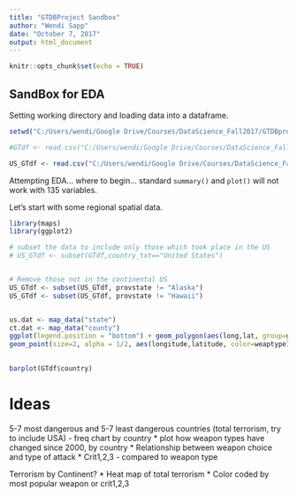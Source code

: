 ```yaml
---
title: "GTDBProject Sandbox"
author: "Wendi Sapp"
date: "October 7, 2017"
output: html_document
---
```


```r
knitr::opts_chunk$set(echo = TRUE)
```

## SandBox for EDA


Setting working directory and loading data into a dataframe.
```r
setwd("C:/Users/wendi/Google Drive/Courses/DataScience_Fall2017/GTDBproject/GTDBproject")

#GTdf <- read.csv("C:/Users/wendi/Google Drive/Courses/DataScience_Fall2017/GTDBproject/globalterrorismdb_0617dist.csv")

US_GTdf <- read.csv("C:/Users/wendi/Google Drive/Courses/DataScience_Fall2017/GTDBproject/GTDB_US_cont.csv")
```

Attempting EDA... where to begin... standard `summary()` and `plot()` will not work with 135 variables.

Let's start with some regional spatial data.
```r
library(maps)
library(ggplot2)

# subset the data to include only those which took place in the US
# US_GTdf <- subset(GTdf,country_txt=="United States")


# Remove those not in the continental US
US_GTdf <- subset(US_GTdf, provstate != "Alaska")
US_GTdf <- subset(US_GTdf, provstate != "Hawaii")


us.dat <- map_data("state")
ct.dat <- map_data("county")
ggplot(legend.position = "bottom") + geom_polygon(aes(long,lat, group=group), fill="grey65", data=ct.dat) + geom_polygon(aes(long,lat, group=group), color='white', fill=NA, data=us.dat) + theme_bw() + theme(axis.text = element_blank(), axis.title=element_blank(), legend.position = "bottom") + 
geom_point(size=2, alpha = 1/2, aes(longitude,latitude, color=weaptype1_txt), data=US_GTdf, legend.position = "bottom") 
  
```

```r
barplot(GTdf$country)


```




# Ideas

5-7 most dangerous and 5-7 least dangerous countries (total terrorism, try to include USA) - freq chart by country
    * plot how weapon types have changed since 2000, by country
    * Relationship between weapon choice and type of attack
    * Crit1,2,3 - compared to weapon type

Terrorism by Continent?
    * Heat map of total terrorism
    * Color coded by most popular weapon or crit1,2,3




